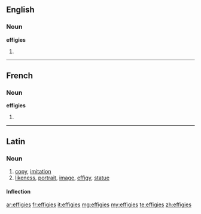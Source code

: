 ==English==

===Noun===
'''effigies'''

# {{plural of|[[effigy]]}}

----
==French==

===Noun===
'''effigies'''

# {{plural of|[[effigie]]|lang=fr}}

----
==Latin==

===Noun===
{{la-noun|effigiēs|effigiei|effigieī|f|fifth}}

# [[copy]], [[imitation]]
# [[likeness]], [[portrait]], [[image]], [[effigy]], [[statue]]

====Inflection====
{{la-decl-5th|effigi}}

[[ar:effigies]]
[[fr:effigies]]
[[it:effigies]]
[[mg:effigies]]
[[my:effigies]]
[[te:effigies]]
[[zh:effigies]]
